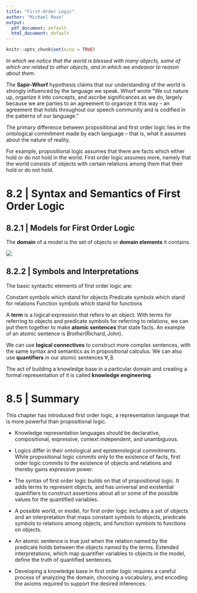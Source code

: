 ```yaml
---
title: "First-Order Logic"
author: "Michael Rose"
output:
  pdf_document: default
  html_document: default
---
```


```r
knitr::opts_chunk$set(echo = TRUE)
```

_In which we notice that the world is blessed with many objects, some of which are related to other objects, and in which we endeavor to reason about them._

The **Sapir-Whorf** hypothesis claims that our understanding of the world is strongly influenced by the language we speak. Whorf wrote "We cut nature up, organize it into concepts, and ascribe significances as we do, largely because we are parties to an agreement to organize it this way -- an agreement that holds throughout our speech community and is codified in the patterns of our language."

The primary difference between propositional and first order logic lies in the ontological commitment made by each language -- that is, what it assumes about the nature of reality. 

For example, propositional logic assumes that there are facts which either hold or do not hold in the world. First order logic assumes more, namely that the world consists of objects with certain relations among them that their hold or do not hold. 

# 8.2 | Syntax and Semantics of First Order Logic

## 8.2.1 | Models for First Order Logic

The **domain** of a model is the set of objects or **domain elements** it contains. 

![](fologic_objects.png)

## 8.2.2 | Symbols and Interpretations 

The basic syntactic elements of first order logic are: 

Constant symbols which stand for objects
Predicate symbols which stand for relations 
Function symbols which stand for functions

A **term** is a logical expression that refers to an object. With terms for referring to objects and predicate symbols for referring to relations, we can put them together to make **atomic sentences** that state facts. An example of an atomic sentence is $Brother(\mathrm{Richard, John})$. 

We can use **logical connectives** to construct more complex sentences, with the same syntax and semantics as in propositional calculus. We can also use **quantifiers** in our atomic sentences $\forall, \exists$.

The act of building a knowledge base in a particular domain and creating a formal representation of it is called **knowledge engineering**. 

# 8.5 | Summary 

This chapter has introduced first order logic, a representation language that is more powerful than propositional logic. 

- Knowledge representation languages should be declarative, compositional, expressive, context independent, and unambiguous. 

- Logics differ in their ontological and epistemological commitments. While propositional logic commits only to the existence of facts, first order logic commits to the existence of objects and relations and thereby gains expressive power. 

- The syntax of first order logic builds on that of propositional logic. It adds terms to represent objects, and has universal and existential quantifiers to construct assertions about all or some of the possible values for the quantified variables. 

- A possible world, or model, for first order logic includes a set of objects and an interpretation that maps constant symbols to objects, predicate symbols to relations among objects, and function symbols to functions on objects. 

- An atomic sentence is true just when the relation named by the predicate holds between the objects named by the terms. Extended interpretations, which map quantifier variables to objects in the model, define the truth of quantified sentences. 

- Developing a knowledge base in first order logic requires a careful process of analyzing the domain, choosing a vocabulary, and encoding the axioms required to support the desired inferences. 

